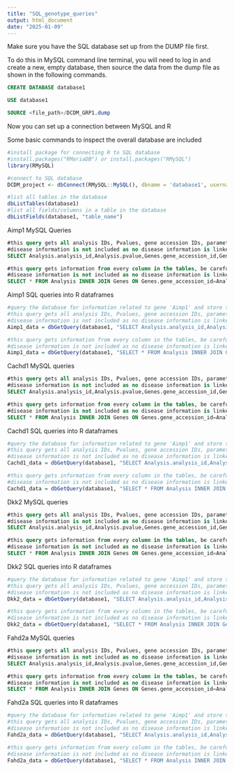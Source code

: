 ---
title: "SQL_genotype_queries"
output: html_document
date: "2025-01-09"
---

Make sure you have the SQL database set up from the DUMP file first.

To do this in MySQL command line terminal, you will need to log in and create a new, empty database, then source the data from the dump file as shown in the following commands.

```{sql connection=}
CREATE DATABASE database1

USE database1

SOURCE <file_path>/DCDM_GRP1.dump
```

Now you can set up a connection between MySQL and R

Some basic commands to inspect the overall database are included

```{r setup, include=FALSE}
#install package for connecting R to SQL database
#install.packages("RMariaDB") or install.packages("RMySQL")
library(RMySQL)

#connect to SQL database
DCDM_project <- dbConnect(RMySQL::MySQL(), dbname = 'database1', username = 'group1', password = 'FmBclv5T')

#list all tables in the database
dbListTables(database1)
#list all fields/columns in a table in the database
dbListFields(database1, "table_name")
```

Aimp1 MySQL Queries

```{sql connection=}
#this query gets all analysis IDs, Pvalues, gene accession IDs, parameter names, parameter descriptions, parameter IDs, parameterOrigIDs, procedure names and procedure descriptions related to Aimp1
#disease information is not included as no disease information is linked to Aimp1
SELECT Analysis.analysis_id,Analysis.pvalue,Genes.gene_accession_id,Genes.gene_symbol,Parameter.parameter_name,Parameter.parameter_group,Parameter.parameter_ID,impcParameterOrigId, parameter_description, procedure_name, procedure_description FROM Analysis INNER JOIN Genes ON Genes.gene_accession_id=Analysis.gene_accession_id INNER JOIN Parameter ON Parameter.parameter_id=Analysis.parameter_id INNER JOIN Procedures ON Procedures.procedure_id=Parameter.procedure_id WHERE gene_symbol= 'Aimp1';

#this query gets information from every column in the tables, be careful as this does output duplicate ID columns as well. 
#disease information is not included as no disease information is linked to Aimp1
SELECT * FROM Analysis INNER JOIN Genes ON Genes.gene_accession_id=Analysis.gene_accession_id INNER JOIN Parameter ON Parameter.parameter_id=Analysis.parameter_id INNER JOIN Procedures ON Procedures.procedure_id=Parameter.Procedure_id WHERE gene_symbol= 'Aimp1'
```

Aimp1 SQL queries into R dataframes

```{r}
#query the database for information related to gene 'Aimp1' and store the output as a dataframe
#this query gets all analysis IDs, Pvalues, gene accession IDs, parameter names, parameter descriptions, parameter IDs, parameterOrigIDs, procedure names and procedure descriptions related to Aimp1
#disease information is not included as no disease information is linked to Aimp1
Aimp1_data = dbGetQuery(database1, "SELECT Analysis.analysis_id,Analysis.pvalue,Genes.gene_accession_id,Genes.gene_symbol,Parameter.parameter_name,Parameter.parameter_group,Parameter.parameter_ID,impcParameterOrigId, parameter_description, procedure_name, procedure_description FROM Analysis INNER JOIN Genes ON Genes.gene_accession_id=Analysis.gene_accession_id INNER JOIN Parameter ON Parameter.parameter_id=Analysis.parameter_id INNER JOIN Procedures ON Procedures.procedure_id=Parameter.procedure_id WHERE gene_symbol= 'Aimp1';") 

#this query gets information from every column in the tables, be careful as this does output duplicate ID columns as well. 
#disease information is not included as no disease information is linked to Aimp1
Aimp1_data = dbGetQuery(database1, "SELECT * FROM Analysis INNER JOIN Genes ON Genes.gene_accession_id=Analysis.gene_accession_id INNER JOIN Parameter ON Parameter.parameter_id=Analysis.parameter_id INNER JOIN Procedures ON Procedures.procedure_id=Parameter.procedure_id WHERE gene_symbol= 'Aimp1'") 
```

Cachd1 MySQL queries

```{sql connection=}
#this query gets all analysis IDs, Pvalues, gene accession IDs, parameter names, parameter descriptions, parameter IDs, parameterOrigIDs, procedure names and procedure descriptions related to Aimp1
#disease information is not included as no disease information is linked to Cachd1
SELECT Analysis.analysis_id,Analysis.pvalue,Genes.gene_accession_id,Genes.gene_symbol,Parameter.parameter_name,Parameter.parameter_group,Parameter.parameter_ID,impcParameterOrigId, parameter_description, procedure_name, procedure_description FROM Analysis INNER JOIN Genes ON Genes.gene_accession_id=Analysis.gene_accession_id INNER JOIN Parameter ON Parameter.parameter_id=Analysis.parameter_id INNER JOIN Procedures ON Procedures.procedure_id=Parameter.procedure_id WHERE gene_symbol= 'Cachd1'

#this query gets information from every column in the tables, be careful as this does output duplicate ID columns as well. 
#disease information is not included as no disease information is linked to Cachd1
SELECT * FROM Analysis INNER JOIN Genes ON Genes.gene_accession_id=Analysis.gene_accession_id INNER JOIN Parameter ON Parameter.parameter_id=Analysis.parameter_id INNER JOIN Procedures ON Procedures.procedure_id=Parameter.procedure_id WHERE gene_symbol= 'Cachd1'
```

Cachd1 SQL queries into R dataframes

```{r}
#query the database for information related to gene 'Aimp1' and store the output as a dataframe
#this query gets all analysis IDs, Pvalues, gene accession IDs, parameter names, parameter descriptions, parameter IDs, parameterOrigIDs, procedure names and procedure descriptions related to Aimp1
#disease information is not included as no disease information is linked to Cachd1
Cachd1_data = dbGetQuery(database1, "SELECT Analysis.analysis_id,Analysis.pvalue,Genes.gene_accession_id,Genes.gene_symbol,Parameter.parameter_name,Parameter.parameter_group,Parameter.parameter_ID,impcParameterOrigId, parameter_description, procedure_name, procedure_description FROM Analysis INNER JOIN Genes ON Genes.gene_accession_id=Analysis.gene_accession_id INNER JOIN Parameter ON Parameter.parameter_id=Analysis.parameter_id INNER JOIN Procedures ON Procedures.procedure_id=Parameter.procedure_id WHERE gene_symbol= 'Cachd1'") 

#this query gets information from every column in the tables, be careful as this does output duplicate ID columns as well. 
#disease information is not included as no disease information is linked to Cachd1
Cachd1_data = dbGetQuery(database1, "SELECT * FROM Analysis INNER JOIN Genes ON Genes.gene_accession_id=Analysis.gene_accession_id INNER JOIN Parameter ON Parameter.parameter_id=Analysis.parameter_id INNER JOIN Procedures ON Procedures.procedure_id=Parameter.procedure_id WHERE gene_symbol= 'Cachd1'") 
```

Dkk2 MySQL queries

```{sql connection=}
#this query gets all analysis IDs, Pvalues, gene accession IDs, parameter names, parameter descriptions, parameter IDs, parameterOrigIDs, procedure names and procedure descriptions related to Aimp1
#disease information is not included as no disease information is linked to Dkk2
SELECT Analysis.analysis_id,Analysis.pvalue,Genes.gene_accession_id,Genes.gene_symbol,Parameter.parameter_name,Parameter.parameter_group,Parameter.parameter_ID,impcParameterOrigId, parameter_description, procedure_name, procedure_description FROM Analysis INNER JOIN Genes ON Genes.gene_accession_id=Analysis.gene_accession_id INNER JOIN Parameter ON Parameter.parameter_id=Analysis.parameter_id INNER JOIN Procedures ON Procedures.procedure_id=Parameter.procedure_id WHERE gene_symbol= 'Dkk2'

#this query gets information from every column in the tables, be careful as this does output duplicate ID columns as well. 
#disease information is not included as no disease information is linked to Dkk2
SELECT * FROM Analysis INNER JOIN Genes ON Genes.gene_accession_id=Analysis.gene_accession_id INNER JOIN Parameter ON Parameter.parameter_id=Analysis.parameter_id INNER JOIN Procedures ON Procedures.procedure_id=Parameter.procedure_id WHERE gene_symbol= 'Dkk2'
```

Dkk2 SQL queries into R dataframes

```{r}
#query the database for information related to gene 'Aimp1' and store the output as a dataframe
#this query gets all analysis IDs, Pvalues, gene accession IDs, parameter names, parameter descriptions, parameter IDs, parameterOrigIDs, procedure names and procedure descriptions related to Aimp1
#disease information is not included as no disease information is linked to Dkk2
Dkk2_data = dbGetQuery(database1, "SELECT Analysis.analysis_id,Analysis.pvalue,Genes.gene_accession_id,Genes.gene_symbol,Parameter.parameter_name,Parameter.parameter_group,Parameter.parameter_ID,impcParameterOrigId, parameter_description, procedure_name, procedure_description FROM Analysis INNER JOIN Genes ON Genes.gene_accession_id=Analysis.gene_accession_id INNER JOIN Parameter ON Parameter.parameter_id=Analysis.parameter_id INNER JOIN Procedures ON Procedures.procedure_id=Parameter.procedure_id WHERE gene_symbol= 'Dkk2'") 

#this query gets information from every column in the tables, be careful as this does output duplicate ID columns as well. 
#disease information is not included as no disease information is linked to Dkk2
Dkk2_data = dbGetQuery(database1, "SELECT * FROM Analysis INNER JOIN Genes ON Genes.gene_accession_id=Analysis.gene_accession_id INNER JOIN Parameter ON Parameter.parameter_id=Analysis.parameter_id INNER JOIN Procedures ON Procedures.procedure_id=Parameter.procedure_id WHERE gene_symbol= 'Dkk2'") 
```

Fahd2a MySQL queries

```{sql connection=}
#this query gets all analysis IDs, Pvalues, gene accession IDs, parameter names, parameter descriptions, parameter IDs, parameterOrigIDs, procedure names and procedure descriptions related to Aimp1
#disease information is not included as no disease information is linked to Fahd2a
SELECT Analysis.analysis_id,Analysis.pvalue,Genes.gene_accession_id,Genes.gene_symbol,Parameter.parameter_name,Parameter.parameter_group,Parameter.parameter_ID,impcParameterOrigId, parameter_description, procedure_name, procedure_description FROM Analysis INNER JOIN Genes ON Genes.gene_accession_id=Analysis.gene_accession_id INNER JOIN Parameter ON Parameter.parameter_id=Analysis.parameter_id INNER JOIN Procedures ON Procedures.procedure_id=Parameter.procedure_id WHERE gene_symbol= 'Fahd2a'

#this query gets information from every column in the tables, be careful as this does output duplicate ID columns as well. 
#disease information is not included as no disease information is linked to Fahd2a
SELECT * FROM Analysis INNER JOIN Genes ON Genes.gene_accession_id=Analysis.gene_accession_id INNER JOIN Parameter ON Parameter.parameter_id=Analysis.parameter_id INNER JOIN Procedures ON Procedures.procedure_id=Parameter.procedure_id WHERE gene_symbol= 'Fahd2a'
```

Fahd2a SQL queries into R dataframes

```{r}
#query the database for information related to gene 'Aimp1' and store the output as a dataframe
#this query gets all analysis IDs, Pvalues, gene accession IDs, parameter names, parameter descriptions, parameter IDs, parameterOrigIDs, procedure names and procedure descriptions related to Aimp1
#disease information is not included as no disease information is linked to Fahd2a
Fahd2a_data = dbGetQuery(database1, "SELECT Analysis.analysis_id,Analysis.pvalue,Genes.gene_accession_id,Genes.gene_symbol,Parameter.parameter_name,Parameter.parameter_group,Parameter.parameter_ID,impcParameterOrigId, parameter_description, procedure_name, procedure_description FROM Analysis INNER JOIN Genes ON Genes.gene_accession_id=Analysis.gene_accession_id INNER JOIN Parameter ON Parameter.parameter_id=Analysis.parameter_id INNER JOIN Procedures ON Procedures.procedure_id=Parameter.procedure_id WHERE gene_symbol= 'Fahd2a'") 

#this query gets information from every column in the tables, be careful as this does output duplicate ID columns as well. 
#disease information is not included as no disease information is linked to Fahd2a
Fahd2a_data = dbGetQuery(database1, "SELECT * FROM Analysis INNER JOIN Genes ON Genes.gene_accession_id=Analysis.gene_accession_id INNER JOIN Parameter ON Parameter.parameter_id=Analysis.parameter_id INNER JOIN Procedures ON Procedures.procedure_id=Parameter.procedure_id WHERE gene_symbol= 'Fahd2a'") 
```
